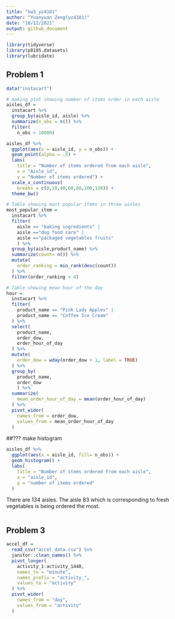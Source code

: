 ```yaml
---
title: "hw3_yz4181"
author: "Yuanyuan Zeng(yz4181)"
date: "10/12/2021"
output: github_document
---
```


```r
library(tidyverse)
library(p8105.datasets)
library(lubridate)
```

## Problem 1

```r
data("instacart")

# making plot showing number of items order in each aisle
aisles_df =
  instacart %>% 
  group_by(aisle_id, aisle) %>% 
  summarize(n_obs = n()) %>% 
  filter(
    n_obs > 10000) 

aisles_df %>% 
  ggplot(aes(x = aisle_id, y = n_obs)) +
  geom_point(alpha = .5) +
  labs(
    title = "Number of items ordered from each aisle",
    x = "Aisle_id",
    y = "Number of items ordered") + 
  scale_x_continuous(
    breaks = c(0,20,40,60,80,100,120)) +
  theme_bw()

# Table showing most popular items in three aisles
most_popular_item =
  instacart %>% 
  filter(
    aisle == "baking ingredients" | 
    aisle =="dog food care" | 
    aisle =="packaged vegetables fruits"
    ) %>% 
  group_by(aisle,product_name) %>% 
  summarize(count= n()) %>% 
  mutate(
    order_ranking = min_rank(desc(count))
  ) %>% 
  filter(order_ranking < 4)

# Table showing mean hour of the day
hour =
  instacart %>% 
  filter(
    product_name == "Pink Lady Apples" | 
    product_name == "Coffee Ice Cream"
  ) %>% 
  select(
    product_name,
    order_dow,
    order_hour_of_day
  ) %>% 
  mutate(
    order_dow = wday(order_dow + 1, label = TRUE)
  ) %>% 
  group_by(
    product_name,
    order_dow
    ) %>% 
  summarize(
    mean_order_hour_of_day = mean(order_hour_of_day)
  ) %>% 
  pivot_wider(
    names_from = order_dow,
    values_from = mean_order_hour_of_day
  )

```


##??? make histogram 
```r
aisles_df %>% 
  ggplot(aes(x = aisle_id, fill= n_obs)) +
  geom_histogram() +
  labs(
    title = "Number of items ordered from each aisle",
    x = "aisle_id",
    y = "number of items ordered"
  )
```



There are 134 aisles. The aisle 83 which is corresponding to fresh vegetables is being ordered the most.

```r

```

## Problem 3

```r
accel_df = 
  read_csv("accel_data.csv") %>% 
  janitor::clean_names() %>% 
  pivot_longer(
    activity_1:activity_1440,
    names_to = "minute",
    names_prefix = "activity_",
    values_to = "activity"
  ) %>% 
  pivot_wider(
    names_from = "day",
    values_from = "activity"
  )

```

